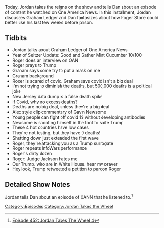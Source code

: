 {{Episode
    | title           = Jordan Takes The Wheel 4
    | caption         = [https://knowledgefight.libsyn.com/452-jordan-takes-the-wheel-4 Listen to this episode on Libsyn]
    | episodeNumber   = 452
    | length          = 01:27:09
    | airDate         = July 3, 2020
    | coverageDate    = July 1, 2020
    | episodeType     = [[:Category:Jordan Takes the Wheel|Jordan Takes the Wheel]]
    | appearance      = [[Graham Ledger]], [[Roger Stone]], [[Gavin Newsom]]
    | beverage        = Good and Gather Mint Cucumber
    | oocDrop         = It would be handy if Roger Stone died in a prison
    | previousEpisode = [[451: June 29-30, 2020]]
    | nextEpisode     = [[453: July 2, 2020]]
}}

{{Stub}}

Today, Jordan takes the reigns on the show and tells Dan about an episode of content he watched on One America News. In this installment, Jordan discusses Graham Ledger and Dan fantasizes about how Roger Stone could better use his last few weeks before prison.

==Tidbits==

*Jordan talks about Graham Ledger of One America News
*Year of Seltzer Update: Good and Gather Mint Cucumber 10/100
*Roger does an interview on OAN
*Roger prays to Trump
*Graham says come try to put a mask on me
*Graham background
*Roger is scared of covid, Graham says covid isn't a big deal
*I'm not trying to diminish the deaths, but 500,000 deaths is a political joke
*New Jersey data dump is a false death spike
*If Covid, why no excess deaths?
*Deaths are no big deal, unless they're a big deal
*Alex style clip commentary of Gavin Newsome
*Young people can fight off covid 19 without developing antibodies
*Newsome is shooting himself in the foot to spite Trump
*These 4 hot countries have low cases
*They're not testing, but they have 0 deaths!
*Shutting down just extended the first wave
*Roger, they're attacking you as a Trump surrogate
*Roger repeats InfoWars performance
*Roger's dirty dozen
*Roger: Judge Jackson hates me
*Our Trump, who are in White House, hear my prayer
*Hey look, Trump retweeted a petition to pardon Roger

==Detailed Show Notes==

Jordan tells Dan about an episode of OANN that he listened to.<ref>[https://knowledgefight.com/research/2020/7/19/episode-452-jordan-takes-the-wheel-4 Episode 452: Jordan Takes The Wheel 4]</ref>

[[Category:Episodes]]

[[Category:Jordan Takes the Wheel]]
